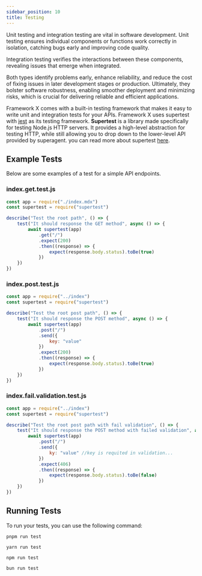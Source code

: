 ```yaml
---
sidebar_position: 10
title: Testing
---
```



Unit testing and integration testing are vital in software development. Unit testing ensures individual components or functions work correctly in isolation, catching bugs early and improving code quality.

Integration testing verifies the interactions between these components, revealing issues that emerge when integrated.

Both types identify problems early, enhance reliability, and reduce the cost of fixing issues in later development stages or production. Ultimately, they bolster software robustness, enabling smoother deployment and minimizing risks, which is crucial for delivering reliable and efficient applications.

Framework X comes with a built-in testing framework that makes it easy to write unit and integration tests for your APIs. Framework X uses supertest with [jest](https://jestjs.io/) as its testing framework. **Supertest** is a library made specifically for testing Node.js HTTP servers. It provides a high-level abstraction for testing HTTP, while still allowing you to drop down to the lower-level API provided by superagent. you can read more about supertest [here](https://www.npmjs.com/package/supertest).

## Example Tests

Below are some examples of a test for a simple API endpoints.

### index.get.test.js

```js
const app = require("./index.mdx")
const supertest = require("supertest")

describe("Test the root path", () => {
    test("It should response the GET method", async () => {
        await supertest(app)
            .get("/")
            .expect(200)
            .then((response) => {
                expect(response.body.status).toBe(true)
            })
    })
})
```

### index.post.test.js

```js
const app = require("../index")
const supertest = require("supertest")

describe("Test the root post path", () => {
    test("It should response the POST method", async () => {
        await supertest(app)
            .post("/")
            .send({
                key: "value"
            })
            .expect(200)
            .then((response) => {
                expect(response.body.status).toBe(true)
            })
    })
})
```

### index.fail.validation.test.js

```js
const app = require("../index")
const supertest = require("supertest")

describe("Test the root post path with fail validation", () => {
    test("It should response the POST method with failed validation", async () => {
        await supertest(app)
            .post("/")
            .send({
                ky: "value" //key is requited in validation...
            })
            .expect(406)
            .then((response) => {
                expect(response.body.status).toBe(false)
            })
    })
})
```

## Running Tests

To run your tests, you can use the following command:

<Tabs>
<TabItem value="pnpm" label="pnpm">

    pnpm run test

</TabItem>
<TabItem value="yarn" label="yarn">

    yarn run test

</TabItem>
<TabItem value="npm" label="npm">

    npm run test

</TabItem>
<TabItem value="bun" label="bun">

    bun run test

</TabItem>
</Tabs>

<Support/>